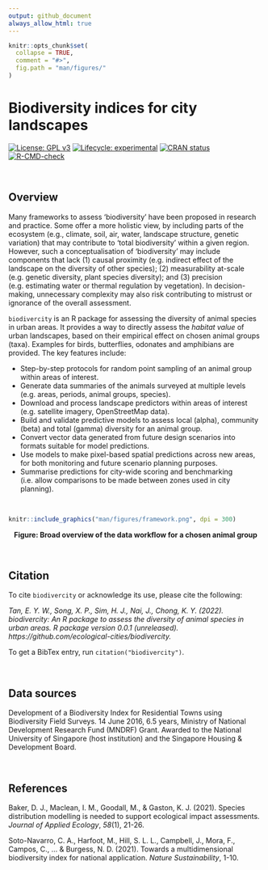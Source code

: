 ```yaml
---
output: github_document
always_allow_html: true
---
```


<!-- README.md is generated from README.Rmd. Please edit that file -->

```r
knitr::opts_chunk$set(
  collapse = TRUE,
  comment = "#>",
  fig.path = "man/figures/"
)
```

# Biodiversity indices for city landscapes

<!-- badges: start -->
[![License: GPL v3](https://img.shields.io/badge/License-GPLv3-blue.svg)](https://www.gnu.org/licenses/gpl-3.0)
[![Lifecycle: experimental](https://img.shields.io/badge/lifecycle-experimental-orange.svg)](https://www.tidyverse.org/lifecycle/#experimental)
[![CRAN status](https://www.r-pkg.org/badges/version/biodivercity)](https://CRAN.R-project.org/package=biodivercity)
[![R-CMD-check](https://github.com/ecological-cities/biodivercity/workflows/R-CMD-check/badge.svg)](https://github.com/ecological-cities/biodivercity/actions)
<!-- badges: end -->

<br>

## Overview

Many frameworks to assess 'biodiversity' have been proposed in research and practice. Some offer a more holistic view, by including parts of the ecosystem (e.g., climate, soil, air, water, landscape structure, genetic variation) that may contribute to ‘total biodiversity’ within a given region. However, such a conceptualisation of 'biodiversity' may include components that lack (1) causal proximity (e.g. indirect effect of the landscape on the diversity of other species); (2) measurability at-scale (e.g. genetic diversity, plant species diversity); and (3) precision (e.g. estimating water or thermal regulation by vegetation). In decision-making, unnecessary complexity may also risk contributing to mistrust or ignorance of the overall assessment. 

`biodivercity` is an R package for assessing the diversity of animal species in urban areas. It provides a way to directly assess the _habitat value_ of urban landscapes, based on their empirical effect on chosen animal groups (taxa). Examples for birds, butterflies, odonates and amphibians are provided. The key features include:

- Step-by-step protocols for random point sampling of an animal group within areas of interest.
- Generate data summaries of the animals surveyed at multiple levels (e.g. areas, periods, animal groups, species).
- Download and process landscape predictors within areas of interest (e.g. satellite imagery, OpenStreetMap data).
- Build and validate predictive models to assess local (alpha), community (beta) and total (gamma) diversity for an animal group.
- Convert vector data generated from future design scenarios into formats suitable for model predictions.
- Use models to make pixel-based spatial predictions across new areas, for both monitoring and future scenario planning purposes.
- Summarise predictions for city-wide scoring and benchmarking (i.e. allow comparisons to be made between zones used in city planning).

<br>

```r
knitr::include_graphics("man/figures/framework.png", dpi = 300)
```
<center><b> Figure: Broad overview of the data workflow for a chosen animal group </b></center>

<br>

## Citation

To cite `biodivercity` or acknowledge its use, please cite the following:

*Tan, E. Y. W., Song, X. P., Sim, H. J., Nai, J., Chong, K. Y. (2022). biodivercity: An R package to assess the diversity of animal species in urban areas. R package version 0.0.1 (unreleased). https://github.com/ecological-cities/biodivercity.*  

To get a BibTex entry, run `citation("biodivercity")`.

<br>

## Data sources

Development of a Biodiversity Index for Residential Towns using Biodiversity Field Surveys. 14 June 2016, 6.5 years, Ministry of National Development Research Fund (MNDRF) Grant. Awarded to the National University of Singapore (host institution) and the Singapore Housing & Development Board. 

<br>

## References

Baker, D. J., Maclean, I. M., Goodall, M., & Gaston, K. J. (2021). Species distribution modelling is needed to support ecological impact assessments. _Journal of Applied Ecology_, _58_(1), 21-26.

Soto-Navarro, C. A., Harfoot, M., Hill, S. L. L., Campbell, J., Mora, F., Campos, C., ... & Burgess, N. D. (2021). Towards a multidimensional biodiversity index for national application. _Nature Sustainability_, 1-10.

